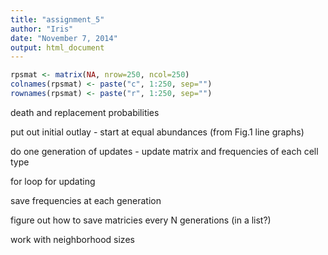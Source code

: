 ```yaml
---
title: "assignment_5"
author: "Iris"
date: "November 7, 2014"
output: html_document
---
```

```r
rpsmat <- matrix(NA, nrow=250, ncol=250)
colnames(rpsmat) <- paste("c", 1:250, sep="")
rownames(rpsmat) <- paste("r", 1:250, sep="")
```

death and replacement probabilities



 put out initial outlay - start at equal abundances (from Fig.1 line graphs)

 do one generation of updates - update matrix and frequencies of each cell type

for loop for updating

 save frequencies at each generation

 figure out how to save matricies every N generations (in a list?)

 work with neighborhood sizes 



